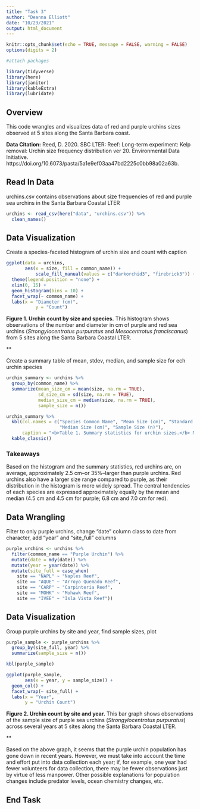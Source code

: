 ```yaml
---
title: "Task 3"
author: "Deanna Elliott"
date: "10/23/2021"
output: html_document
---
```


```r
knitr::opts_chunk$set(echo = TRUE, message = FALSE, warning = FALSE)
options(digits = 2)

#attach packages

library(tidyverse)
library(here)
library(janitor)
library(kableExtra)
library(lubridate)
```

## Overview ##

This code wrangles and visualizes data of red and purple urchins sizes observed at 5 sites along the Santa Barbara coast.

**Data Citation:** Reed, D. 2020. SBC LTER: Reef: Long-term experiment: Kelp removal: Urchin size frequency distribution ver 20. Environmental Data Initiative. https://doi.org/10.6073/pasta/5a1e9ef03aa47bd2225c0bb98a02a63b. 

## Read In Data ##

urchins.csv contains observations about size frequencies of red and purple sea urchins in the Santa Barbara Coastal LTER

```r

urchins <- read_csv(here("data", "urchins.csv")) %>% 
  clean_names()
```

## Data Visualization ##

Create a species-faceted histogram of urchin size and count with caption

```r

ggplot(data = urchins,
       aes(x = size, fill = common_name)) +
           scale_fill_manual(values = c("darkorchid3", "firebrick3")) +
  theme(legend.position = "none") +
  xlim(0, 15) +
  geom_histogram(bins = 10) +
  facet_wrap(~ common_name) +
  labs(x = "Diameter (cm)",
           y = "Count")
```

**Figure 1. Urchin count by size and species.** This histogram shows observations of the number and diameter in cm of purple and red sea urchins (*Strongylocentrotus purpuratus* and *Mesocentrotus franciscanus*) from 5 sites along the Santa Barbara Coastal LTER.

**

Create a summary table of mean, stdev, median, and sample size for ech urchin species

```r

urchin_summary <- urchins %>% 
  group_by(common_name) %>% 
  summarize(mean_size_cm = mean(size, na.rm = TRUE), 
            sd_size_cm = sd(size, na.rm = TRUE),
            median_size_cm = median(size, na.rm = TRUE),
            sample_size = n())

urchin_summary %>% 
  kbl(col.names = c("Species Common Name", "Mean Size (cm)", "Standard Deviation (cm)",
                    "Median Size (cm)", "Sample Size (n)"),
      caption = "<b>Table 1. Summary statistics for urchin sizes.</b> Mean, standard deviation, and median in cm with sample sizes of purple and red sea  urchins (<i>Strongylocentrotus purpuratus</i> and <i>Mesocentrotus franciscanus</i>) observed at Santa Barbara Coastal LTER.") %>% 
  kable_classic()
```

### Takeaways ###

Based on the histogram and the summary statistics, red urchins are, on average, approximately 2.5 cm--or 35%--larger than purple urchins. Red urchins also have a larger size range compared to purple, as their distribution in the histogram is more widely spread. The central tendencies of each species are expressed approximately equally by the mean and median (4.5 cm and 4.5 cm for purple; 6.8 cm and 7.0 cm for red).

## Data Wrangling ##

Filter to only purple urchins, change "date" column class to date from character, add "year" and "site_full" columns

```r

purple_urchins <- urchins %>% 
  filter(common_name == "Purple Urchin") %>% 
  mutate(date = mdy(date)) %>% 
  mutate(year = year(date)) %>% 
  mutate(site_full = case_when(
    site == "NAPL" ~ "Naples Reef",
    site == "AQUE" ~ "Arroyo Quemado Reef",
    site == "CARP" ~ "Carpinteria Reef",
    site == "MOHK" ~ "Mohawk Reef",
    site == "IVEE" ~ "Isla Vista Reef"))
```

## Data Visualization ##

Group purple urchins by site and year, find sample sizes, plot 

```r

purple_sample <- purple_urchins %>% 
  group_by(site_full, year) %>% 
  summarize(sample_size = n())

kbl(purple_sample)
```

```r

ggplot(purple_sample,
       aes(x = year, y = sample_size)) +
  geom_col() +
  facet_wrap(~ site_full) +
  labs(x = "Year",
       y = "Urchin Count")
```

**Figure 2. Urchin count by site and year.** This bar graph shows observations of the sample size of purple sea urchins (*Strongylocentrotus purpuratus*) across several years at 5 sites along the Santa Barbara Coastal LTER.

**

Based on the above graph, it seems that the purple urchin population has gone down in recent years. However, we must take into account the time and effort put into data collection each year; if, for example, one year had fewer volunteers for data collection, there may be fewer observations just by virtue of less manpower. Other possible explanations for population changes include predator levels, ocean chemistry changes, etc.

## End Task ##

